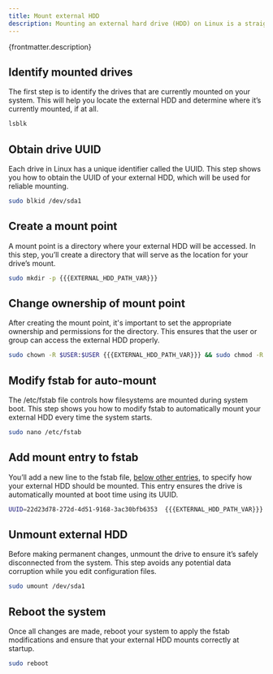 ```yaml
---
title: Mount external HDD
description: Mounting an external hard drive (HDD) on Linux is a straightforward process, but it requires a few key steps to ensure the drive is properly recognized, mounted and available for use. This guide walks you through how to find your mounted drives, obtain the drive's UUID, create a mount point and configure your system to automatically mount the external HDD on boot. By following these steps, you'll ensure the drive is securely mounted and ready for use.
---
```


<p>{frontmatter.description}</p>

## Identify mounted drives

The first step is to identify the drives that are currently mounted on your system. This will help you locate the external HDD and determine where it’s currently mounted, if at all.

```sh
lsblk
```

## Obtain drive UUID

Each drive in Linux has a unique identifier called the UUID. This step shows you how to obtain the UUID of your external HDD, which will be used for reliable mounting.

```sh
sudo blkid /dev/sda1
```

## Create a mount point

A mount point is a directory where your external HDD will be accessed. In this step, you’ll create a directory that will serve as the location for your drive’s mount.

```sh
sudo mkdir -p {{{EXTERNAL_HDD_PATH_VAR}}}
```

## Change ownership of mount point

After creating the mount point, it's important to set the appropriate ownership and permissions for the directory. This ensures that the user or group can access the external HDD properly.

```sh
sudo chown -R $USER:$USER {{{EXTERNAL_HDD_PATH_VAR}}} && sudo chmod -R 755 {{{EXTERNAL_HDD_PATH_VAR}}}
```

## Modify fstab for auto-mount

The /etc/fstab file controls how filesystems are mounted during system boot. This step shows you how to modify fstab to automatically mount your external HDD every time the system starts.

```sh
sudo nano /etc/fstab
```

## Add mount entry to fstab

You’ll add a new line to the fstab file, <u>below other entries</u>, to specify how your external HDD should be mounted. This entry ensures the drive is automatically mounted at boot time using its UUID.

```sh
UUID=22d23d78-272d-4d51-9168-3ac30bfb6353  {{{EXTERNAL_HDD_PATH_VAR}}}       ext4            auto,nofail,noatime,rw,users  0    0
```

## Unmount external HDD

Before making permanent changes, unmount the drive to ensure it’s safely disconnected from the system. This step avoids any potential data corruption while you edit configuration files.

```sh
sudo umount /dev/sda1
```

## Reboot the system

Once all changes are made, reboot your system to apply the fstab modifications and ensure that your external HDD mounts correctly at startup.

```sh
sudo reboot
```
